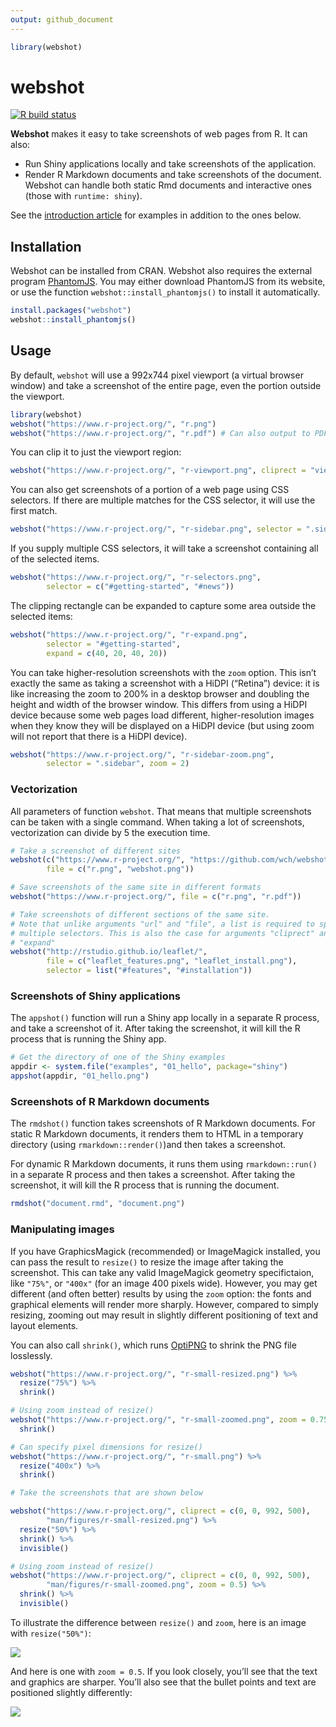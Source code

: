 ```yaml
---
output: github_document
---
```


```r
library(webshot)
```
webshot
=======

<!-- badges: start -->
[![R build status](https://github.com/rstudio/sortable/actions/workflows/R-CMD-check.yaml/badge.svg)](https://github.com/rstudio/sortable/actions)
<!-- badges: end -->


**Webshot** makes it easy to take screenshots of web pages from R. It can also:

* Run Shiny applications locally and take screenshots of the application.
* Render R Markdown documents and take screenshots of the document. Webshot can handle both static Rmd documents and interactive ones (those with `runtime: shiny`).

See the [introduction article](https://wch.github.io/webshot/articles/intro.html) for examples in addition to the ones below.

## Installation

Webshot can be installed from CRAN. Webshot also requires the external program [PhantomJS](http://phantomjs.org/). You may either download PhantomJS from its website, or use the function `webshot::install_phantomjs()` to install it automatically.

```r
install.packages("webshot")
webshot::install_phantomjs()
```


## Usage

By default, `webshot` will use a 992x744 pixel viewport (a virtual browser window) and take a screenshot of the entire page, even the portion outside the viewport.

```r
library(webshot)
webshot("https://www.r-project.org/", "r.png")
webshot("https://www.r-project.org/", "r.pdf") # Can also output to PDF
```

You can clip it to just the viewport region:

```r
webshot("https://www.r-project.org/", "r-viewport.png", cliprect = "viewport")
```

You can also get screenshots of a portion of a web page using CSS selectors. If there are multiple matches for the CSS selector, it will use the first match.

```r
webshot("https://www.r-project.org/", "r-sidebar.png", selector = ".sidebar")
```

If you supply multiple CSS selectors, it will take a screenshot containing all of the selected items.

```r
webshot("https://www.r-project.org/", "r-selectors.png",
        selector = c("#getting-started", "#news"))
```

The clipping rectangle can be expanded to capture some area outside the selected items:

```r
webshot("https://www.r-project.org/", "r-expand.png",
        selector = "#getting-started",
        expand = c(40, 20, 40, 20))
```

You can take higher-resolution screenshots with the `zoom` option. This isn't exactly the same as taking a screenshot with a HiDPI ("Retina") device: it is like increasing the zoom to 200% in a desktop browser and doubling the height and width of the browser window. This differs from using a HiDPI device because some web pages load different, higher-resolution images when they know they will be displayed on a HiDPI device (but using zoom will not report that there is a HiDPI device).

```r
webshot("https://www.r-project.org/", "r-sidebar-zoom.png",
        selector = ".sidebar", zoom = 2)
```

### Vectorization

All parameters of function `webshot`. That means that multiple screenshots can be taken with a single command. When taking a lot of screenshots, vectorization can divide by 5 the execution time.

```r
# Take a screenshot of different sites
webshot(c("https://www.r-project.org/", "https://github.com/wch/webshot"),
        file = c("r.png", "webshot.png"))

# Save screenshots of the same site in different formats
webshot("https://www.r-project.org/", file = c("r.png", "r.pdf"))

# Take screenshots of different sections of the same site.
# Note that unlike arguments "url" and "file", a list is required to specify
# multiple selectors. This is also the case for arguments "cliprect" and
# "expand"
webshot("http://rstudio.github.io/leaflet/",
        file = c("leaflet_features.png", "leaflet_install.png"),
        selector = list("#features", "#installation"))
```



### Screenshots of Shiny applications

The `appshot()` function will run a Shiny app locally in a separate R process, and take a screenshot of it. After taking the screenshot, it will kill the R process that is running the Shiny app.

```r
# Get the directory of one of the Shiny examples
appdir <- system.file("examples", "01_hello", package="shiny")
appshot(appdir, "01_hello.png")
```


### Screenshots of R Markdown documents

The `rmdshot()` function takes screenshots of R Markdown documents. For static R Markdown documents, it renders them to HTML in a temporary directory (using `rmarkdown::render()`)and then takes a screenshot.

For dynamic R Markdown documents, it runs them using `rmarkdown::run()` in a separate R process and then takes a screenshot. After taking the screenshot, it will kill the R process that is running the document.

```r
rmdshot("document.rmd", "document.png")
```


### Manipulating images

If you have GraphicsMagick (recommended) or ImageMagick installed, you can pass the result to `resize()` to resize the image after taking the screenshot. This can take any valid ImageMagick geometry specifictaion, like `"75%"`, or `"400x"` (for an image 400 pixels wide). However, you may get different (and often better) results by using the `zoom` option: the fonts and graphical elements will render more sharply. However, compared to simply resizing, zooming out may result in slightly different positioning of text and layout elements.

You can also call `shrink()`, which runs [OptiPNG](http://optipng.sourceforge.net/) to shrink the PNG file losslessly.

```r
webshot("https://www.r-project.org/", "r-small-resized.png") %>%
  resize("75%") %>%
  shrink()

# Using zoom instead of resize()
webshot("https://www.r-project.org/", "r-small-zoomed.png", zoom = 0.75) %>%
  shrink()

# Can specify pixel dimensions for resize()
webshot("https://www.r-project.org/", "r-small.png") %>%
  resize("400x") %>%
  shrink()
```


```r
# Take the screenshots that are shown below

webshot("https://www.r-project.org/", cliprect = c(0, 0, 992, 500),
        "man/figures/r-small-resized.png") %>%
  resize("50%") %>%
  shrink() %>%
  invisible()

# Using zoom instead of resize()
webshot("https://www.r-project.org/", cliprect = c(0, 0, 992, 500),
        "man/figures/r-small-zoomed.png", zoom = 0.5) %>%
  shrink() %>%
  invisible()
```

To illustrate the difference between `resize()` and `zoom`, here is an image with `resize("50%")`:

![](man/figures/r-small-resized.png)

And here is one with `zoom = 0.5`. If you look closely, you'll see that the text and graphics are sharper. You'll also see that the bullet points and text are positioned slightly differently:

![](man/figures/r-small-zoomed.png)
